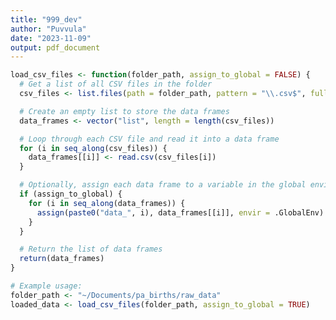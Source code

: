 ```yaml
---
title: "999_dev"
author: "Puvvula"
date: "2023-11-09"
output: pdf_document
---
```


```r
load_csv_files <- function(folder_path, assign_to_global = FALSE) {
  # Get a list of all CSV files in the folder
  csv_files <- list.files(path = folder_path, pattern = "\\.csv$", full.names = TRUE)

  # Create an empty list to store the data frames
  data_frames <- vector("list", length = length(csv_files))

  # Loop through each CSV file and read it into a data frame
  for (i in seq_along(csv_files)) {
    data_frames[[i]] <- read.csv(csv_files[i])
  }

  # Optionally, assign each data frame to a variable in the global environment
  if (assign_to_global) {
    for (i in seq_along(data_frames)) {
      assign(paste0("data_", i), data_frames[[i]], envir = .GlobalEnv)
    }
  }

  # Return the list of data frames
  return(data_frames)
}

# Example usage:
folder_path <- "~/Documents/pa_births/raw_data"
loaded_data <- load_csv_files(folder_path, assign_to_global = TRUE)

```

